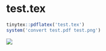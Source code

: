 # test.tex

```r
tinytex::pdflatex('test.tex')
system('convert test.pdf test.png')
```

![](test.png)


